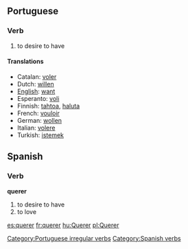 ==Portuguese==
===Verb===
# to desire to have

====Translations====
*Catalan: [[voler]]
*Dutch: [[willen]]
*[[English]]: [[want]]
*Esperanto: [[voli]]
*Finnish: [[tahtoa]], [[haluta]]
*French: [[vouloir]]
*German: [[wollen]]
*Italian: [[volere]]
*Turkish: [[istemek]]

[[Category:Portuguese irregular verbs]]

==Spanish==
=== Verb ===
[[Category:Spanish verbs]]
'''querer'''

#to desire to have
#to love

[[es:querer]]
[[fr:querer]]
[[hu:Querer]]
[[pl:Querer]]